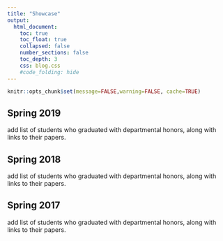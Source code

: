 ```yaml
---
title: "Showcase"
output:
  html_document:
    toc: true
    toc_float: true
    collapsed: false
    number_sections: false
    toc_depth: 3
    css: blog.css
    #code_folding: hide
---
```


```r
knitr::opts_chunk$set(message=FALSE,warning=FALSE, cache=TRUE)
```

## Spring 2019

add list of students who graduated with departmental honors, along with links to their papers.

## Spring 2018

add list of students who graduated with departmental honors, along with links to their papers.

## Spring 2017

add list of students who graduated with departmental honors, along with links to their papers.
